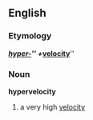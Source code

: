 == English ==
=== Etymology ===
{{E.}} '''''[[hyper-]]''''' + '''''[[velocity]]'''''

=== Noun ===
'''hypervelocity'''
#a very high [[velocity]]